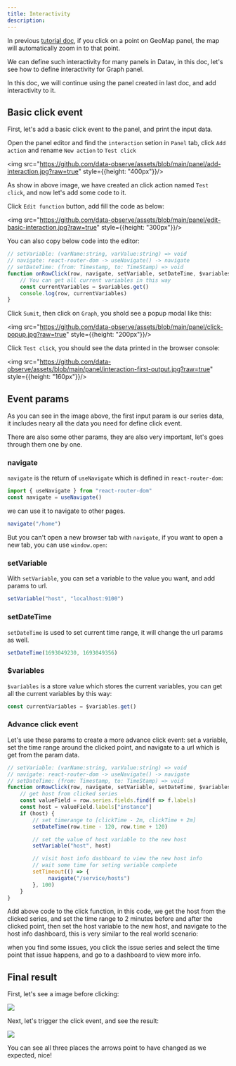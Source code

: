 ```yaml
---
title: Interactivity
description:
---
```


In previous [tutorial doc](), if you click on a point on GeoMap panel, the map will automatically zoom in to that point. 

We can define such interactivity for many  panels in Datav, in this doc, let's see  how to define interactivity for Graph panel.

In this doc, we will continue using the panel created in last doc, and add interactivity to it.

## Basic click event  

First, let's add a basic click event to the panel, and print the input data.

Open the panel editor and find the `interaction` setion in `Panel` tab, click `Add action` and rename `New action` to `Test click`

<img src="https://github.com/data-observe/assets/blob/main/panel/add-interaction.jpg?raw=true" style={{height: "400px"}}/>

As show in above image, we have created an click action named `Test click`, and now let's add some code to it.

Click `Edit function` button, add fill the code as below:

<img src="https://github.com/data-observe/assets/blob/main/panel/edit-basic-interaction.jpg?raw=true" style={{height: "300px"}}/>

You can also copy below code into the editor:

```js
// setVariable: (varName:string, varValue:string) => void 
// navigate: react-router-dom -> useNavigate() -> navigate 
// setDateTime: (from: Timestamp, to: TimeStamp) => void
function onRowClick(row, navigate, setVariable, setDateTime, $variables) {
    // You can get all current variables in this way
    const currentVariables = $variables.get()
    console.log(row, currentVariables)
}
```

Click `Sumit`, then click on `Graph`, you shold see a popup modal like this:

<img src="https://github.com/data-observe/assets/blob/main/panel/click-popup.jpg?raw=true" style={{height: "200px"}}/>

Click `Test click`, you should see the data printed in the browser console: 

<img src="https://github.com/data-observe/assets/blob/main/panel/interaction-first-output.jpg?raw=true" style={{height: "160px"}}/>

## Event params

As you can see in the image above, the first input param is our series data, it includes neary all the data you need for define click event.

There are also some other params, they are also very important, let's goes through them one by one.

### navigate

`navigate` is the return of `useNavigate` which is defined in `react-router-dom`:

```js
import { useNavigate } from "react-router-dom"
const navigate = useNavigate()
```

we can use it to navigate to other pages.

```js
navigate("/home")
```

But you can't open a new browser tab with `navigate`, if you want to open a new tab, you can use `window.open`:

### setVariable

With `setVariable`, you can set a variable to the value you want, and add params to url.

```js
setVariable("host", "localhost:9100")
```

### setDateTime

`setDateTime` is used to set current time range, it will change the url params as well.

```js
setDateTime(1693049230, 1693049356)
```


### $variables 

`$variables` is a store value which stores the current variables, you can get all the current variables by this way:

```js
const currentVariables = $variables.get()
```

### Advance click event

Let's use these params to create a more advance click event: set a variable, set the time range around the clicked point, and navigate to a url which is get from the param data.

```js
// setVariable: (varName:string, varValue:string) => void 
// navigate: react-router-dom -> useNavigate() -> navigate 
// setDateTime: (from: Timestamp, to: TimeStamp) => void
function onRowClick(row, navigate, setVariable, setDateTime, $variables) {
    // get host from clicked series
    const valueField = row.series.fields.find(f => f.labels)
    const host = valueField.labels["instance"]
    if (host) {
        // set timerange to [clickTime - 2m, clickTime + 2m]
        setDateTime(row.time - 120, row.time + 120)

        // set the value of host variable to the new host
        setVariable("host", host)

        // visit host info dashboard to view the new host info
        // wait some time for seting variable complete
        setTimeout(() => {
             navigate("/service/hosts")
        }, 100)  
    }
}
```

Add above code to the click function, in this code, we get the host from the clicked series, and set the time range to 2 minutes before and after the clicked point, then set the host variable to the new host, and navigate to the host info dashboard, this is very similar to the real world scenario: 

when you find some issues, you click the issue series and select the time point that issue happens, and go to a dashboard to view more info.


## Final result

First, let's see a image before clicking: 

<img src="https://github.com/data-observe/assets/blob/main/panel/before-click.jpg?raw=true"/>


Next, let's trigger the click event, and see the result:

<img src="https://github.com/data-observe/assets/blob/main/panel/after-click.jpg?raw=true"/>

You can see all three places the arrows point to have changed as we expected, nice!